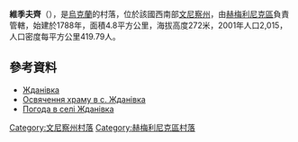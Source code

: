 {{coord|49|37|26|N|27|54|5|E|scale:30000|display=title}}

'''維季夫齊'''（{{lang-uk|Війтівці}}），是[[烏克蘭|烏克蘭]]的村落，位於該國西南部[[文尼察州|文尼察州]]，由[[赫梅利尼克區|赫梅利尼克區]]負責管轄，始建於1788年，面積4.8平方公里，海拔高度272米，2001年人口2,015，人口密度每平方公里419.79人。

==參考資料==
*[http://w1.c1.rada.gov.ua/pls/z7502/A005?rdat1=23.06.2013&rf7571=3216 Жданівка]{{dead link|date=2018年4月 |bot=InternetArchiveBot |fix-attempted=yes }}
*[https://web.archive.org/web/20160918222709/http://orthodox.vinnica.ua/index.php?c=581&start=0&l=hncromtsemyq Освячення храму в с. Жданівка]
* [http://weather.in.ua/ua/vinnickaja/7687 Погода в селі Жданівка] {{Wayback|url=http://weather.in.ua/ua/vinnickaja/7687 |date=20160916144446 }}

[[Category:文尼察州村落|Category:文尼察州村落]]
[[Category:赫梅利尼克區村落|Category:赫梅利尼克區村落]]


{{Vinnytsia-geo-stub}}